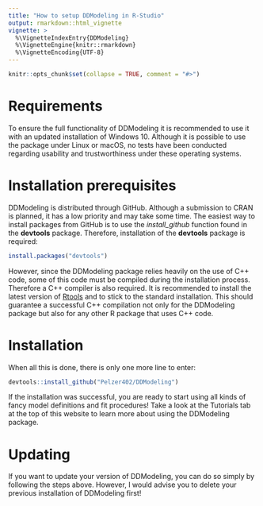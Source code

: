 ```yaml
---
title: "How to setup DDModeling in R-Studio"
output: rmarkdown::html_vignette
vignette: >
  %\VignetteIndexEntry{DDModeling}
  %\VignetteEngine{knitr::rmarkdown}
  %\VignetteEncoding{UTF-8}
---
```


```r
knitr::opts_chunk$set(collapse = TRUE, comment = "#>")
```

# Requirements
To ensure the full functionality of DDModeling it is recommended to use it with an updated installation of Windows 10. Although it is possible to use the package under Linux or macOS, no tests have been conducted regarding usability and trustworthiness under these operating systems.

# Installation prerequisites
DDModeling is distributed through GitHub. Although a submission to CRAN is planned, it has a low priority and may take some time. The easiest way to install packages from GitHub is to use the _install_github_ function found in the **devtools** package. Therefore, installation of the **devtools** package is required:

```r
install.packages("devtools")
```

However, since the DDModeling package relies heavily on the use of C++ code, some of this code must be compiled during the installation process. Therefore a C++ compiler is also required. It is recommended to install the latest version of [Rtools](https://cran.r-project.org/bin/windows/Rtools/) and to stick to the standard installation. This should guarantee a successful C++ compilation not only for the DDModeling package but also for any other R package that uses C++ code.

# Installation
When all this is done, there is only one more line to enter:

```r
devtools::install_github("Pelzer402/DDModeling")
```

If the installation was successful, you are ready to start using all kinds of fancy model definitions and fit procedures! Take a look at the Tutorials tab at the top of this website to learn more about using the DDModeling package.

# Updating

If you want to update your version of DDModeling, you can do so simply by following the steps above. However, I would advise you to delete your previous installation of DDModeling first!

